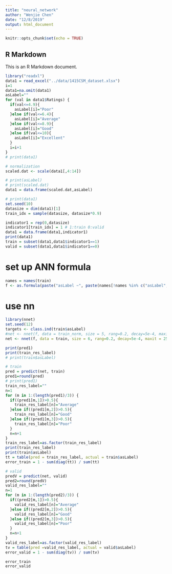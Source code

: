 ```yaml
---
title: "neural_network"
author: "Wenjie Chen"
date: "12/8/2019"
output: html_document
---
```


```r
knitr::opts_chunk$set(echo = TRUE)
```

## R Markdown

This is an R Markdown document. 

```r
library("readxl")
data1 = read_excel("../data/1415CSM_dataset.xlsx")
i=1
data1=na.omit(data1)
asLabel=""
for (val in data1$Ratings) {
  if(val<=4.9){
    asLabel[i]="Poor"
  }else if(val<=6.4){
    asLabel[i]="Average"
  }else if(val<=8.9){
    asLabel[i]="Good"
  }else if(val<=10){
    asLabel[i]="Excellent"
  }
  i=i+1
}
# print(data1)

# normalization
scaled.dat <- scale(data1[,4:14])

# print(asLabel)
# print(scaled.dat)
data1 = data.frame(scaled.dat,asLabel)

# print(data1)
set.seed(10)
datasize = dim(data1)[1]
train_idx = sample(datasize, datasize*0.9)

indicator1 = rep(0,datasize)
indicator1[train_idx] = 1 # 1:train 0:valid
data1 = data.frame(data1,indicator1)
print(data1)
train = subset(data1,data1$indicator1==1)
valid = subset(data1,data1$indicator1==0)
```
# set up ANN formula
```r
names = names(train)
f <- as.formula(paste("asLabel ~", paste(names[!names %in% c("asLabel","indicator1")], collapse = " + ")))
```

# use nn
```r
library(nnet)
set.seed(12)
targets <- class.ind(train$asLabel)
#net <- nnet(f, data = train_norm, size = 5, rang=0.2, decay=5e-4, maxit = 200)
net <- nnet(f, data = train, size = 6, rang=0.2, decay=5e-4, maxit = 250,skip=1)
```
```r
print(pred1)
print(train_res_label)
# print(train$asLabel)
```

```r
# train
pred = predict(net, train)
pred1=round(pred)
# print(pred1)
train_res_label=""
n=1
for (m in 1:(length(pred1)/3)) {
  if((pred1[m,1])>0.5){
    train_res_label[n]="Average"
  }else if((pred1[m,2])>0.5){
    train_res_label[n]="Good"
  }else if((pred1[m,3])>0.5){
    train_res_label[n]="Poor"
  }
  n=n+1
}
train_res_label=as.factor(train_res_label)
print(train_res_label)
print(train$asLabel)
tt = table(pred = train_res_label, actual = train$asLabel)
error_train = 1 - sum(diag(tt)) / sum(tt)

# valid
predV = predict(net, valid)
pred2=round(predV)
valid_res_label=""
n=1
for (m in 1:(length(pred2)/3)) {
  if((pred2[m,1])>0.5){
    valid_res_label[n]="Average"
  }else if((pred2[m,2])>0.5){
    valid_res_label[n]="Good"
  }else if((pred2[m,3])>0.5){
    valid_res_label[n]="Poor"
  }
  n=n+1
}
valid_res_label=as.factor(valid_res_label)
tv = table(pred =valid_res_label, actual = valid$asLabel)
error_valid = 1 - sum(diag(tv)) / sum(tv)

error_train
error_valid
```


